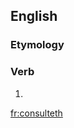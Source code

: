 ==English==

===Etymology===
{{suffix|consult|eth}}

===Verb===
{{en-verb form}}

# {{archaic third-person singular of|consult}}

[[fr:consulteth]]